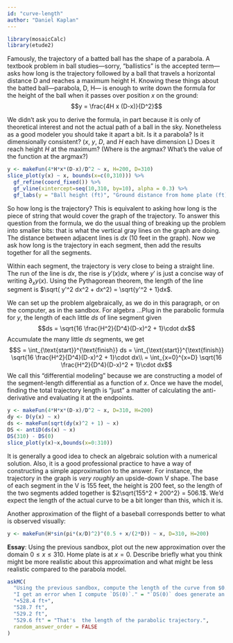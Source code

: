 ```yaml
---
id: "curve-length"
author: "Daniel Kaplan"
---
```


```r
library(mosaicCalc)
library(etude2)
```



Famously, the trajectory of a batted ball has the shape of a parabola. A textbook problem in ball studies---sorry, "ballistics" is the accepted term---asks how long is the trajectory followed by a ball that travels a horizontal distance D and reaches a maximum height H. Knowing these things about the batted ball---parabola, D, H--- is enough to write down the formula for the height of the ball when it passes over position $x$ on the ground: $$y = \frac{4H x (D-x)}{D^2}$$

We didn't ask you to derive the formula, in part because it is only of theoretical interest and not the actual path of a ball in the sky. Nonetheless as a good modeler you should take it apart a bit. Is it a parabola? Is it dimensionally consistent? ($x$, $y$, $D$, and $H$ each have dimension L) Does it reach height $H$ at the maximum? (Where is the argmax? What's the value of the function at the argmax?)

```r
y <- makeFun(4*H*x*(D-x)/D^2 ~ x, H=200, D=310)
slice_plot(y(x) ~ x, bounds(x=c(0,310))) %>%
  gf_refine(coord_fixed()) %>%
  gf_vline(xintercept=seq(10,310, by=10), alpha = 0.3) %>%
  gf_labs(y = "Ball height (ft)", "Ground distance from home plate (ft)", title="Nearly a home run to left field at Fenway")
```

So how long is the trajectory? This is equivalent to asking how long is the piece of string that would cover the graph of the trajectory. To answer this question from the formula, we do the usual thing of breaking up the problem into smaller bits: that is  what the vertical gray lines on the graph are doing. The distance between adjacent lines is $dx$ (10 feet in the graph). Now we ask how long is the trajectory in each segment, then add the results together for all the segments.

Within each segment, the trajectory is very close to being a straight line. The run of the line is $dx$, the rise is $y'(x) dx$, where $y'$ is just a concise way of writing $\partial_x y(x)$. Using the Pythagorean theorem, the length of the line segment is $\sqrt( y'^2 dx^2 + dx^2) = \sqrt{y'^2 + 1}dx$.

We can set up the problem algebraically, as we do in this paragraph, or on the computer, as in the sandbox. For algebra ...Plug in the parabolic formula for $y$, the length of each little $ds$ of line segment given $$ds = \sqrt{16 \frac{H^2}{D^4}(D-x)^2 + 1}\cdot dx$$
Accumulate the many little $ds$ segments, we get $$S = \int_{\text{start}}^{\text{finish}} ds = \int_{\text{start}}^{\text{finish}}
\sqrt{16 \frac{H^2}{D^4}(D-x)^2 + 1}\cdot dx\\ = \int_{x=0}^{x=D} \sqrt{16 \frac{H^2}{D^4}(D-x)^2 + 1}\cdot dx$$
We call this "differential modeling" because we are constructing a model of the segment-length differential as a function of $x$. Once we have the model, finding the total trajectory length is "just" a matter of calculating the anti-derivative and evaluating it at the endpoints.

```r
y <- makeFun(4*H*x*(D-x)/D^2 ~ x, D=310, H=200)
dy <- D(y(x) ~ x)
ds <- makeFun(sqrt(dy(x)^2 + 1) ~ x)
DS <- antiD(ds(x) ~ x)
DS(310) - DS(0)
slice_plot(y(x)~x,bounds(x=0:310))
```

It is generally a good idea to check an algebraic solution with a numerical solution. Also, it is a good professional practice to have a way of constructing a simple approximation to the answer. For instance, the trajectory in the graph is *very roughly* an upside-down V shape. The base of each segment in the V is 155 feet, the height is 200 feet, so the length of the two segments added together is $2\sqrt{155^2 + 200^2} = 506.1$. We'd expect the length of the actual curve to be a bit longer than this, which it is.

Another approximation of the flight of a baseball corresponds better to what is observed visually:
```r
y <- makeFun(H*sin(pi*(x/D)^2)^(0.5 + x/(2*D)) ~ x, D=310, H=200)
```

**Essay**: Using the previous sandbox, plot out the new approximation over the domain $0 \leq x \leq 310$. Home plate is at $x=0$. Describe briefly what you think might be more realistic about this approximation and what might be less realistic compared to the parabola model.

```r
askMC(
  "Using the previous sandbox, compute the length of the curve from $0.01 \\leq x \\leq 310$. What is it?",
  "I get an error when I compute `DS(0)`." = "`DS(0)` does generate an error. This has to do with a divide-by-zero somewhere in the calculation. That is why we said to start at $x=0.01$.",
  "+528.4 ft+",
  "528.7 ft",
  "529.2 ft",
  "529.6 ft" = "That's  the length of the parabolic trajectory.",
  random_answer_order = FALSE
)
```
